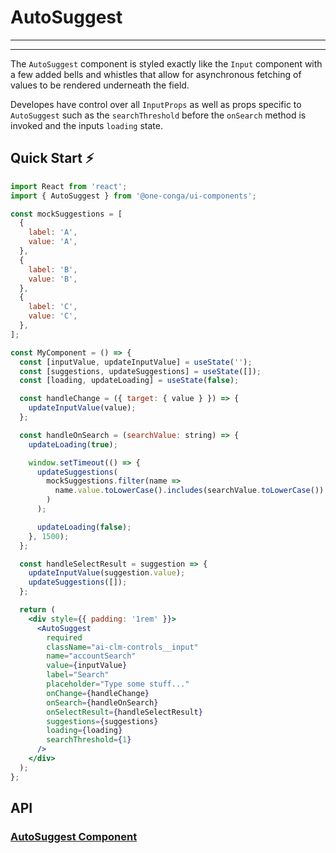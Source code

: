 

<Meta title="Components/Form/AutoSuggest/README" component={AutoSuggest} />

# AutoSuggest

---

<Story id="components-form-autosuggest--default" />

---

The `AutoSuggest` component is styled exactly like the `Input` component with a few added bells and whistles that allow for asynchronous fetching of values to be rendered underneath the field.

Developes have control over all `InputProps` as well as props specific to `AutoSuggest` such as the `searchThreshold` before the `onSearch` method is invoked and the inputs `loading` state.

## Quick Start ⚡️

```jsx
import React from 'react';
import { AutoSuggest } from '@one-conga/ui-components';

const mockSuggestions = [
  {
    label: 'A',
    value: 'A',
  },
  {
    label: 'B',
    value: 'B',
  },
  {
    label: 'C',
    value: 'C',
  },
];

const MyComponent = () => {
  const [inputValue, updateInputValue] = useState('');
  const [suggestions, updateSuggestions] = useState([]);
  const [loading, updateLoading] = useState(false);

  const handleChange = ({ target: { value } }) => {
    updateInputValue(value);
  };

  const handleOnSearch = (searchValue: string) => {
    updateLoading(true);

    window.setTimeout(() => {
      updateSuggestions(
        mockSuggestions.filter(name =>
          name.value.toLowerCase().includes(searchValue.toLowerCase())
        )
      );

      updateLoading(false);
    }, 1500);
  };

  const handleSelectResult = suggestion => {
    updateInputValue(suggestion.value);
    updateSuggestions([]);
  };

  return (
    <div style={{ padding: '1rem' }}>
      <AutoSuggest
        required
        className="ai-clm-controls__input"
        name="accountSearch"
        value={inputValue}
        label="Search"
        placeholder="Type some stuff..."
        onChange={handleChange}
        onSearch={handleOnSearch}
        onSelectResult={handleSelectResult}
        suggestions={suggestions}
        loading={loading}
        searchThreshold={1}
      />
    </div>
  );
};
```

## API

### [AutoSuggest Component](https://github.com/getconga/ai-analyze/blob/develop/Apps/ui-components/src/components/Form/AutoSuggest/AutoSuggest.tsx)

<Props of={AutoSuggest} />
